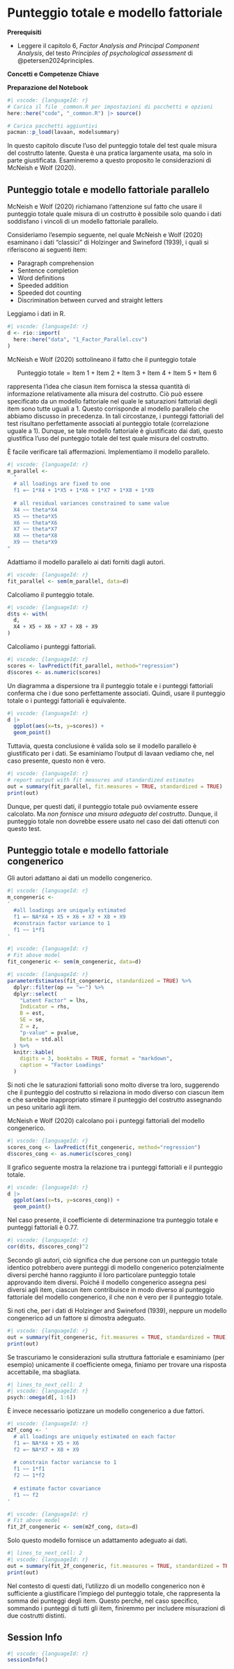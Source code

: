 # Punteggio totale e modello fattoriale {#sec-fa-total-score}

**Prerequisiti**

- Leggere il capitolo 6, *Factor Analysis and Principal Component Analysis*, del testo *Principles of psychological assessment* di @petersen2024principles. 

**Concetti e Competenze Chiave**

**Preparazione del Notebook**

```r
#| vscode: {languageId: r}
# Carica il file _common.R per impostazioni di pacchetti e opzioni
here::here("code", "_common.R") |> source()

# Carica pacchetti aggiuntivi
pacman::p_load(lavaan, modelsummary)
```

In questo capitolo discute l'uso del punteggio totale del test quale misura del costrutto latente. Questa è una pratica largamente usata, ma solo in parte giustificata. Esamineremo a questo proposito le considerazioni di McNeish e Wolf (2020).

## Punteggio totale e modello fattoriale parallelo

McNeish e Wolf (2020) richiamano l'attenzione sul fatto che usare il punteggio totale quale misura di un costrutto è possibile solo quando i dati soddisfano i vincoli di un modello fattoriale parallelo.

Consideriamo l'esempio seguente, nel quale McNeish e Wolf (2020) esaminano i dati "classici" di Holzinger and Swineford (1939), i quali si riferiscono ai seguenti item:

- Paragraph comprehension
- Sentence completion
- Word definitions
- Speeded addition
- Speeded dot counting
- Discrimination between curved and straight letters

Leggiamo i dati in R.

```r
#| vscode: {languageId: r}
d <- rio::import(
  here::here("data", "1_Factor_Parallel.csv")
)
```

McNeish e Wolf (2020) sottolineano il fatto che il punteggio totale 

$$
\text{Punteggio totale} = \text{Item 1 + Item 2 + Item 3 + Item 4 + Item 5 + Item 6}
$$

rappresenta l'idea che ciasun item fornisca la stessa quantità di informazione relativamente alla misura del costrutto. Ciò può essere specificato da un modello fattoriale nel quale le saturazioni fattoriali degli item sono tutte uguali a 1. Questo corrisponde al modello parallelo che abbiamo discusso in precedenza. In tali circostanze, i punteggi fattoriali del test risultano perfettamente associati al punteggio totale (correlazione uguale a 1). Dunque, se tale modello fattoriale è giustificato dai dati, questo giustifica l'uso del punteggio totale del test quale misura del costrutto.

È facile verificare tali affermazioni.  Implementiamo il modello parallelo.

```r
#| vscode: {languageId: r}
m_parallel <-
  "
  # all loadings are fixed to one
  f1 =~ 1*X4 + 1*X5 + 1*X6 + 1*X7 + 1*X8 + 1*X9
  
  # all residual variances constrained to same value
  X4 ~~ theta*X4
  X5 ~~ theta*X5
  X6 ~~ theta*X6
  X7 ~~ theta*X7
  X8 ~~ theta*X8
  X9 ~~ theta*X9
"
```

Adattiamo il modello parallelo ai dati forniti dagli autori.

```r
#| vscode: {languageId: r}
fit_parallel <- sem(m_parallel, data=d)
```

Calcoliamo il punteggio totale.

```r
#| vscode: {languageId: r}
d$ts <- with(
  d,
  X4 + X5 + X6 + X7 + X8 + X9
)
```

Calcoliamo i punteggi fattoriali.

```r
#| vscode: {languageId: r}
scores <- lavPredict(fit_parallel, method="regression")
d$scores <- as.numeric(scores)
```

Un diagramma a dispersione tra il punteggio totale e i punteggi fattoriali conferma che i due sono perfettamente associati. Quindi, usare il punteggio totale o i punteggi fattoriali è equivalente.

```r
#| vscode: {languageId: r}
d |> 
  ggplot(aes(x=ts, y=scores)) + 
  geom_point()
```

Tuttavia, questa conclusione è valida solo se il modello parallelo è giustificato per i dati.  Se esaminiamo l'output di lavaan vediamo che, nel caso presente, questo non è vero.

```r
#| vscode: {languageId: r}
# report output with fit measures and standardized estimates
out = summary(fit_parallel, fit.measures = TRUE, standardized = TRUE)
print(out)
```

Dunque, per questi dati, il punteggio totale può ovviamente essere calcolato. Ma *non fornisce una misura adeguata del costrutto*. Dunque, il punteggio totale non dovrebbe essere usato nel caso dei dati ottenuti con questo test.

## Punteggio totale e modello fattoriale congenerico

Gli autori adattano ai dati un modello congenerico.

```r
#| vscode: {languageId: r}
m_congeneric <- 
'
  #all loadings are uniquely estimated
  f1 =~ NA*X4 + X5 + X6 + X7 + X8 + X9
  #constrain factor variance to 1
  f1 ~~ 1*f1
'
```

```r
#| vscode: {languageId: r}
# Fit above model
fit_congeneric <- sem(m_congeneric, data=d)
```

```r
#| vscode: {languageId: r}
parameterEstimates(fit_congeneric, standardized = TRUE) %>%
  dplyr::filter(op == "=~") %>%
  dplyr::select(
    "Latent Factor" = lhs,
    Indicator = rhs,
    B = est,
    SE = se,
    Z = z,
    "p-value" = pvalue,
    Beta = std.all
  ) %>%
  knitr::kable(
    digits = 3, booktabs = TRUE, format = "markdown",
    caption = "Factor Loadings"
  )
```

Si noti che le saturazioni fattoriali sono molto diverse tra loro, suggerendo che il punteggio del costrutto si relaziona in modo diverso con ciascun item e che sarebbe inappropriato stimare il punteggio del costrutto assegnando un peso unitario agli item.

McNeish e Wolf (2020) calcolano poi i punteggi fattoriali del modello congenerico.

```r
#| vscode: {languageId: r}
scores_cong <- lavPredict(fit_congeneric, method="regression")
d$scores_cong <- as.numeric(scores_cong)
```

Il grafico seguente mostra la relazione tra i punteggi fattoriali e il punteggio totale.

```r
#| vscode: {languageId: r}
d |> 
  ggplot(aes(x=ts, y=scores_cong)) + 
  geom_point()
```

Nel caso presente, il coefficiente di determinazione tra punteggio totale e punteggi fattoriali è 0.77.

```r
#| vscode: {languageId: r}
cor(d$ts, d$scores_cong)^2
```

Secondo gli autori, ciò significa che due persone con un punteggio totale identico potrebbero avere punteggi di modello congenerico potenzialmente diversi perché hanno raggiunto il loro particolare punteggio totale approvando item diversi. Poiché il modello congenerico assegna pesi diversi agli item, ciascun item contribuisce in modo diverso al punteggio fattoriale del modello congenerico, il che non è vero per il punteggio totale. 

Si noti che, per i dati di Holzinger and Swineford (1939), neppure un modello congenerico ad un fattore si dimostra adeguato.

```r
#| vscode: {languageId: r}
out = summary(fit_congeneric, fit.measures = TRUE, standardized = TRUE)
print(out)
```

Se trascuriamo le considerazioni sulla struttura fattoriale e esaminiamo (per esempio) unicamente il coefficiente omega, finiamo per trovare una risposta accettabile, ma sbagliata.

```r
#| lines_to_next_cell: 2
#| vscode: {languageId: r}
psych::omega(d[, 1:6])
```

È invece necessario ipotizzare un modello congenerico a due fattori.

```r
#| vscode: {languageId: r}
m2f_cong <- '
  # all loadings are uniquely estimated on each factor
  f1 =~ NA*X4 + X5 + X6
  f2 =~ NA*X7 + X8 + X9
  
  # constrain factor variancse to 1
  f1 ~~ 1*f1
  f2 ~~ 1*f2
  
  # estimate factor covariance
  f1 ~~ f2
'
```

```r
#| vscode: {languageId: r}
# Fit above model
fit_2f_congeneric <- sem(m2f_cong, data=d)
```

Solo questo modello fornisce un adattamento adeguato ai dati.

```r
#| lines_to_next_cell: 2
#| vscode: {languageId: r}
out = summary(fit_2f_congeneric, fit.measures = TRUE, standardized = TRUE)
print(out)
```

Nel contesto di questi dati, l'utilizzo di un modello congenerico non è sufficiente a giustificare l'impiego del punteggio totale, che rappresenta la somma dei punteggi degli item. Questo perché, nel caso specifico, sommando i punteggi di tutti gli item, finiremmo per includere misurazioni di due costrutti distinti.

## Session Info

```r
#| vscode: {languageId: r}
sessionInfo()
```

